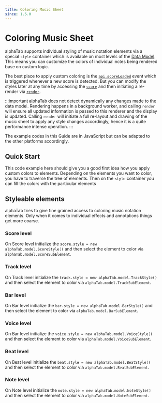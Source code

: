 ```yaml
---
title: Coloring Music Sheet
since: 1.5.0
---
```


# Coloring Music Sheet


<SinceBadge since="1.5.0" />

alphaTab supports individual styling of music notation elements via a special `style` container which is available on
most levels of the [Data Model](../reference/score.mdx). This means you can customize the colors of individual notes being rendered 
base on custom logic. 

The best place to apply custom coloring is the [`api.scoreLoaded`](../reference/api/scoreloaded.mdx) event which is triggered whenever
a new score is detected. But you can modify the styles later at any time by accessing the [`score`](../reference/api/score.mdx) and then 
initiating a re-render via [`render`](../reference/api/render.mdx). 

:::important
alphaTab does not detect dynamically any changes made to the data model. Rendering happens in a background worker, and calling `render` will ensure
all updated information is passed to this renderer and the display is updated. Calling `render` will initiate a full re-layout and drawing of 
the music sheet to apply any style changes accordingly, hence it is a quite performance intense operation. 
:::

The example codes in this Guide are in JavaScript but can be adapted to the other platforms accordingly.

## Quick Start

This code example here should give you a good first idea how you apply custom colors to elements. Depending on the elements you want to color,
you have to traverse the tree of elements. Then on the `style` container you can fill the colors with the particular elements


<ColoringExample />

## Styleable elements

alphaTab tries to give fine grained access to coloring music notation elements. Only when it comes to individual effects and annotations things get more coarse. 

### Score level

On Score level initialize the `score.style = new alphaTab.model.ScoreStyle()` and then select the element to color via `alphaTab.model.ScoreSubElement`.


<ScoreSubElementDoc inlined={true} />

### Track level

On Track level initialize the `track.style = new alphaTab.model.TrackStyle()` and then select the element to color via `alphaTab.model.TrackSubElement`.


<TrackSubElementDoc inlined={true} />

### Bar level

On Bar level initialize the `bar.style = new alphaTab.model.BarStyle()` and then select the element to color via `alphaTab.model.BarSubElement`.


<BarSubElementDoc inlined={true} />

### Voice level

On Bar level initialize the `voice.style = new alphaTab.model.VoiceStyle()` and then select the element to color via `alphaTab.model.VoiceSubElement`.


<VoiceSubElementDoc inlined={true} />

### Beat level

On Beat level initialize the `beat.style = new alphaTab.model.BeatStyle()` and then select the element to color via `alphaTab.model.BeatSubElement`.


<BeatSubElementDoc inlined={true} />

### Note level

On Note level initialize the `note.style = new alphaTab.model.NoteStyle()` and then select the element to color via `alphaTab.model.NoteSubElement`.


<NoteSubElementDoc inlined={true} />